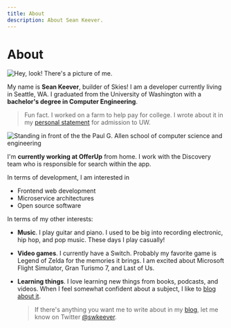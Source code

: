 ```yaml
---
title: About
description: About Sean Keever.
---
```



# About

![Hey, look! There's a picture of me.](./me.jpg)

My name is **Sean Keever**, builder of Skies! I am a developer currently living
in Seattle, WA. I graduated from the University of Washington with a
**bachelor's degree in Computer Engineering**.

> Fun fact. I worked on a farm to help pay for college. I wrote about it in my
> [personal statement](/blog/personal-statement) for admission to UW.

![Standing in front of the the Paul G. Allen school of computer science and engineering](graduation.jpg)

I'm **currently working at OfferUp** from home. I work with the Discovery team
who is responsible for search within the app.

In terms of development, I am interested in

- Frontend web development
- Microservice architectures
- Open source software

In terms of my other interests:

- **Music**. I play guitar and piano. I used to be big into recording
  electronic, hip hop, and pop music. These days I play casually!
- **Video games**. I currently have a Switch. Probably my favorite game is
  Legend of Zelda for the memories it brings. I am excited about Microsoft
  Flight Simulator, Gran Turismo 7, and Last of Us.
- **Learning things**. I love learning new things from books, podcasts, and
  videos. When I feel somewhat confident about a subject, I like to
  [blog about it](/blog).

  > If there's anything you want me to write about in my [blog](/blog), let me
  > know on Twitter [@swkeever](https://twitter.com/swkeever).

